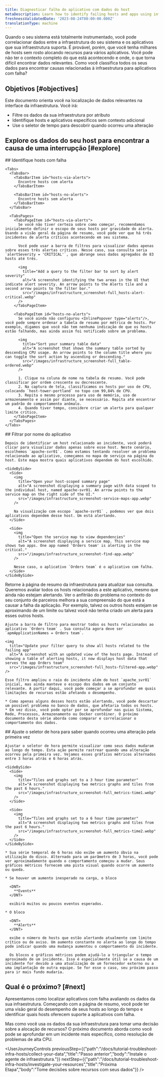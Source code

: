 ```yaml
---
title: Diagnosticar falha do aplicativo com dados do host
metaDescription: Learn how to identify failing hosts and apps using infrastructure data.
freshnessValidatedDate: '2023-08-24T00:00:00.000Z'
translationType: machine
---
```


Quando o seu sistema está totalmente instrumentado, você pode correlacionar dados entre a infraestrutura do seu sistema e os aplicativos que sua infraestrutura suporta. É provável, porém, que você tenha milhares de hosts sem rosto alocando recursos para vários aplicativos. Você pode não ter o contexto completo do que está acontecendo e onde, o que torna difícil encontrar dados relevantes. Como você classifica todos os seus dados para encontrar causas relacionadas à infraestrutura para aplicativos com falha?

## Objetivos [#objectives]

Este documento orienta você na localização de dados relevantes na interface da infraestrutura. Você irá:

* Filtre os dados da sua infraestrutura por atributo
* Identifique hosts e aplicativos específicos sem contexto adicional
* Use o seletor de tempo para descobrir quando ocorreu uma alteração

## Explore os dados do seu host para encontrar a causa de uma interrupção [#explore]

<Steps>
  <Step>
    ## Identifique hosts com falha

    <Tabs>
      <TabsBar>
        <TabsBarItem id="hosts-via-alerts">
          Encontre hosts com alerta
        </TabsBarItem>

        <TabsBarItem id="hosts-no-alerts">
          Encontre hosts sem alerta
        </TabsBarItem>
      </TabsBar>

      <TabsPages>
        <TabsPageItem id="hosts-via-alerts">
          Se você não tiver certeza sobre como começar, recomendamos inicialmente definir o escopo de seus hosts por gravidade do alerta. Usando a visão geral da página de resumo, você pode ver que há três incidentes de alerta críticos acontecendo em seu sistema.

          Você pode usar a barra de filtros para visualizar dados apenas sobre esses três alertas críticos. Nesse caso, sua consulta seria `alertSeverity = 'CRITICAL'`, que abrange seus dados agregados de 83 hosts até três.

          <img
            title="Add a query to the filter bar to sort by alert severity"
            alt="A screenshot identifying the two areas in the UI that indicate alert severity. An arrow points to the Alerts tile and a second arrow points to the filter bar."
            src="/images/infrastructure_screenshot-full_hosts-alert-critical.webp"
          />
        </TabsPageItem>

        <TabsPageItem id="hosts-no-alerts">
          Se você ainda não configurou <InlinePopover type="alerts"/>, você pode sempre ordenar a tabela de resumo por métrica de hosts. Por exemplo, digamos que você não tem nenhuma indicação de que os hosts estão falhando, mas ainda assim foi notificado sobre um problema.

          <img
            title="Sort your summary table data"
            alt="A screenshot that shows the summary table sorted by descending CPU usage. An arrow points to the column title where you can toggle the sort action by ascending or descending."
            src="/images/infrastructure_screenshot-full_table-ordered.webp"
          />

          1. Clique na coluna de nome na tabela de resumo. Você pode classificar por ordem crescente ou decrescente.
          2. Na captura de tela, classificamos os hosts por uso de CPU, colocando `host-tower-portland` no topo com 99,84% de CPU.
          3. Repita o mesmo processo para uso de memória, uso de armazenamento e assim por diante, se necessário. Repita até encontrar um padrão de comportamento anômalo.
          4. Quando tiver tempo, considere criar um alerta para qualquer limite crítico.
        </TabsPageItem>
      </TabsPages>
    </Tabs>
  </Step>

  <Step>
    ## Filtrar por nome do aplicativo

    Depois de identificar um host relacionado ao incidente, você poderá clicar para visualizar dados apenas sobre esse host. Neste cenário, escolhemos `apache-svr01`. Como estamos tentando resolver um problema relacionado ao aplicativo, começamos no mapa de serviço na página do host. Este mapa mostra quais aplicativos dependem do host escolhido.

    <SideBySide>
      <Side>
        <img
          title="Open your host-scoped summary page"
          alt="A screenshot displaying a summary page with data scoped to the individual host, named apache-svr01. An arrow points to the service map on the right side of the UI."
          src="/images/infrastructure_screenshot-service-maps-app.webp"
        />

        Na visualização com escopo `apache-svr01` , podemos ver que dois aplicativos dependem desse host. Um está alertando.
      </Side>

      <Side>
        <img
          title="Open the service map to view dependencies"
          alt="A screenshot displaying a service map. This service map shows two apps. One app named 'Orders team' is alerting in the critical."
          src="/images/infrastructure_screenshot-find-app.webp"
        />

        Nesse caso, o aplicativo `Orders team` é o aplicativo com falha.
      </Side>
    </SideBySide>
  </Step>

  <Step>
    Retorne à página de resumo da infraestrutura para atualizar sua consulta. Queremos avaliar todos os hosts relacionados a este aplicativo, mesmo que ainda não estejam alertando. Ver o anfitrião do problema no contexto do seu conjunto de parceiros melhora a sua compreensão do que está a causar a falha da aplicação. Por exemplo, talvez os outros hosts estejam se aproximando de um limite ou talvez você não tenha criado um alerta para esses outros hosts.

    Ajuste a barra de filtro para mostrar todos os hosts relacionados ao aplicativo `Orders team` . Sua consulta agora deve ser `apmApplicationNames = Orders team`.

    <img
      title="Update your filter query to show all hosts related to the failing app"
      alt="A screenshot with an updated view of the hosts page. Instead of showing a table of alerting hosts, it now displays host data that serves the app Orders team"
      src="/images/infrastructure_screenshot-full_hosts-filtered-app.webp"
    />

    Esse filtro ampliou o raio do incidente além do host `apache_svr01` inicial, mas ainda manteve o escopo dos dados em um conjunto relevante. A partir daqui, você pode começar a se aprofundar em quais limitações de recursos estão afetando o desempenho.

    * Como apenas alguns desses hosts estão alertando, você pode descartar um possível problema no banco de dados, que afetaria todos os hosts.
    * Em vez disso, você pode optar por se aprofundar nas guias Sistema, Rede, Processos, Armazenamento ou Docker contêiner. O próximo documento desta série aborda como comparar e correlacionar o comportamento dos dados.
  </Step>

  <Step>
    ## Ajuste o seletor de hora para saber quando ocorreu uma alteração pela primeira vez

    Ajustar o seletor de hora permite visualizar como seus dados mudaram ao longo do tempo. Esta ação permite rastrear quando uma alteração ocorreu pela primeira vez. Vejamos esses gráficos métricos alternados entre 3 horas atrás e 6 horas atrás.

    <SideBySide>
      <Side>
        <img
          title="Tiles and graphs set to a 3 hour time parameter"
          alt="A screenshot displaying two metrics graphs and tiles from the past 6 hours."
          src="/images/infrastructure_screenshot-full_metrics-time1.webp"
        />
      </Side>

      <Side>
        <img
          title="Tiles and graphs set to a 6 hour time parameter"
          alt="A screenshot displaying two metrics graphs and tiles from the past 6 hours."
          src="/images/infrastructure_screenshot-full_metrics-time2.webp"
        />
      </Side>
    </SideBySide>

    * Sua série temporal de 6 horas não exibe um aumento óbvio na utilização do disco. Alternado para um parâmetro de 3 horas, você pode ver aproximadamente quando o comportamento começou a mudar. Seus gráficos métricos fornecem uma pista visual quando ocorre um aumento ou queda.

    * Se houver um aumento inesperado na carga, o bloco

      <DNT>
        **Events**
      </DNT>

      exibirá muitos ou poucos eventos esperados.

    * O bloco

      <DNT>
        **Alerts**
      </DNT>

      exibe o número de hosts que estão alertando atualmente com limite crítico ou de aviso. Um aumento constante no alerta ao longo do tempo pode indicar quando uma mudança aumentou o comportamento do incidente.

      Os blocos e gráficos métricos podem ajudá-lo a triangular o tempo aproximado de um incidente. Isso é especialmente útil se a causa de um incidente for devido a uma atualização de um fornecedor externo ou a uma implantação de outra equipe. Se for esse o caso, seu próximo passo para ir mais fundo mudaria.
  </Step>
</Steps>

## Qual é o próximo? [#next]

Apresentamos como localizar aplicativos com falha avaliando os dados da sua infraestrutura. Começando com a página de resumo, você pode ter uma visão geral do desempenho de seus hosts ao longo do tempo e identificar quais hosts oferecem suporte a aplicativos com falha.

Mas como você usa os dados da sua infraestrutura para tomar uma decisão sobre a alocação de recursos? O próximo documento aborda como você pode se aprofundar em um incidente mais específico, como resolução de problemas de alta CPU.

<UserJourneyControls
  previousStep={{"path":"/docs/tutorial-troubleshoot-infra-hosts/collect-your-data","title":"Passo anterior","body":"Instale o agente de infraestrutura."}}
  nextStep={{"path":"/docs/tutorial-troubleshoot-infra-hosts/investigate-your-resources","title":"Próxima Etapa","body":"Tome decisões sobre recursos com seus dados"}}
/>

